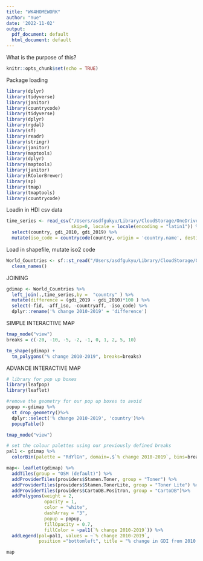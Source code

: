 ```yaml
---
title: "WK4HOMEWORK"
author: "Yue"
date: '2022-11-02'
output:
  pdf_document: default
  html_document: default
---
```


What is the purpose of this?
```r
knitr::opts_chunk$set(echo = TRUE)
```

Package loading 
```r
library(dplyr)
library(tidyverse)
library(janitor)
library(countrycode)
library(tidyverse)
library(dplyr)
library(rgdal) 
library(sf)
library(readr)
library(stringr)
library(janitor)
library(maptools)
library(dplyr)
library(maptools)
library(janitor)
library(RColorBrewer)
library(sp)
library(tmap)
library(tmaptools)
library(countrycode)
```

Loadin in HDI csv data
```r

time_series <- read_csv("/Users/asdfgukyu/Library/CloudStorage/OneDrive-UniversityCollegeLondon/gis/wk4/Git_gis/HDR21-22_Composite_indices_complete_time_series.csv", na= "", 
                        skip=0, locale = locale(encoding = "latin1")) %>% 
  select(country, gdi_2010, gdi_2019) %>% 
  mutate(iso_code = countrycode(country, origin = 'country.name', destination = 'iso2c'))
```

Load in shapefile, mutate iso2 code
```r
World_Countries <- sf::st_read("/Users/asdfgukyu/Library/CloudStorage/OneDrive-UniversityCollegeLondon/gis/wk4/Git_gis/World_Countries_(Generalized)/World_Countries__Generalized_.shp") %>% 
  clean_names() 

```

JOINING
```r
gdimap <- World_Countries %>% 
  left_join(.,time_series,by =  "country" ) %>% 
  mutate(difference = (gdi_2019 - gdi_2010)*100 ) %>% 
  select(-fid, -aff_iso, -countryaff, -iso_code) %>% 
  dplyr::rename('% change 2010-2019' = 'difference')

```

SIMPLE INTERACTIVE MAP
```r
tmap_mode("view")
breaks = c(-20, -10, -5, -2, -1, 0, 1, 2, 5, 10) 

tm_shape(gdimap) + 
  tm_polygons("% change 2010-2019", breaks=breaks)
```

ADVANCE INTERACTIVE MAP
```r
# library for pop up boxes
library(leafpop)
library(leaflet)

#remove the geometry for our pop up boxes to avoid
popup <-gdimap %>%
  st_drop_geometry()%>%
  dplyr::select('% change 2010-2019', 'country')%>%
  popupTable()

tmap_mode("view")

# set the colour palettes using our previously defined breaks
pal1 <- gdimap %>%
  colorBin(palette = "RdYlGn", domain=.$`% change 2010-2019`, bins=breaks)

map<- leaflet(gdimap) %>% 
  addTiles(group = "OSM (default)") %>%
  addProviderTiles(providers$Stamen.Toner, group = "Toner") %>%
  addProviderTiles(providers$Stamen.TonerLite, group = "Toner Lite") %>%
  addProviderTiles(providers$CartoDB.Positron, group = "CartoDB")%>%
  addPolygons(weight = 2,
              opacity = 1,
              color = "white",
              dashArray = "3",
              popup = popup,
              fillOpacity = 0.7,
              fillColor = ~pal1(`% change 2010-2019`)) %>%
  addLegend(pal=pal1, values = ~`% change 2010-2019`,
            position ="bottomleft", title = "% change in GDI from 2010 to 2019")

map
```


